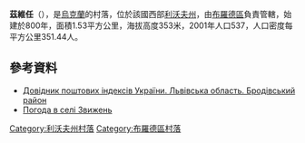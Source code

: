 {{coord|49|51|30|N|25|14|16|E|scale:100000|display=title}}

'''茲維任'''（{{lang-uk|Звижень}}），是[[烏克蘭|烏克蘭]]的村落，位於該國西部[[利沃夫州|利沃夫州]]，由[[布羅德區|布羅德區]]負責管轄，始建於800年，面積1.53平方公里，海拔高度353米，2001年人口537，人口密度每平方公里351.44人。

==參考資料==
*[http://www.uaidx.com/13/281/index Довідник поштових індексів України. Львівська область. Бродівський район]
* [http://weather.in.ua/ua/l'vovskaja/8753 Погода в селі Звижень]

{{DEFAULTSORT:Звижень}}
[[Category:利沃夫州村落|Category:利沃夫州村落]]
[[Category:布羅德區村落|Category:布羅德區村落]]


{{Lviv-geo-stub}}